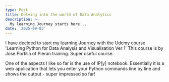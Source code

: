 ```yaml
---
type: Post
title: Delving into the world of Data Analytics
description: >-
  My learning Journey starts here...
date: '2025-09-03'
---
```


I have decided to start my learning Journey with the Udemy course
'Learning Python for Data Analysis and Visualisation Ver 1'
This course is by Jose Portilla of Pieran training. Super useful course.

One of the aspects I like so far is the use of IP[y] notebook.
Essentially it is a web application that lets you enter your
Python commands line by line and shows the output - super impressed so far!

